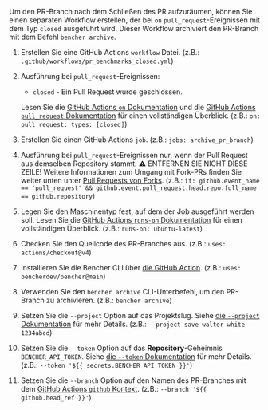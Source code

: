 
Um den PR-Branch nach dem Schließen des PR aufzuräumen,
können Sie einen separaten Workflow erstellen, der bei `on` `pull_request`-Ereignissen mit dem Typ `closed` ausgeführt wird.
Dieser Workflow archiviert den PR-Branch mit dem Befehl `bencher archive`.

<PullRequestsClosedCode />

1. Erstellen Sie eine GitHub Actions `workflow` Datei.
   (z.B.: `.github/workflows/pr_benchmarks_closed.yml`)
2. Ausführung bei `pull_request`-Ereignissen:
   - `closed` - Ein Pull Request wurde geschlossen.

   Lesen Sie die [GitHub Actions `on` Dokumentation][github actions on]
   und die [GitHub Actions `pull_request` Dokumentation][github action pull_request] für einen vollständigen Überblick.
   (z.B.: `on: pull_request: types: [closed]`)
3. Erstellen Sie einen GitHub Actions `job`.
   (z.B.: `jobs: archive_pr_branch`)
4. Ausführung bei `pull_request`-Ereignissen nur, wenn der Pull Request aus demselben Repository stammt.
   ⚠️ ENTFERNEN SIE NICHT DIESE ZEILE!
   Weitere Informationen zum Umgang mit Fork-PRs finden Sie weiter unten unter [Pull Requests von Forks][pull requests from forks].
   (z.B.: `if: github.event_name == 'pull_request' && github.event.pull_request.head.repo.full_name == github.repository`)
5. Legen Sie den Maschinentyp fest, auf dem der Job ausgeführt werden soll.
   Lesen Sie die [GitHub Actions `runs-on` Dokumentation][github actions runs-on]
   für einen vollständigen Überblick.
   (z.B.: `runs-on: ubuntu-latest`)
6. Checken Sie den Quellcode des PR-Branches aus.
   (z.B.: `uses: actions/checkout@v4`)
7. Installieren Sie die Bencher CLI über [die GitHub Action][bencher cli github action].
   (z.B.: `uses: bencherdev/bencher@main`)
8. Verwenden Sie den `bencher archive` CLI-Unterbefehl, um den PR-Branch zu archivieren.
   (z.B.: `bencher archive`)
9.  Setzen Sie die `--project` Option auf das Projektslug.
    Siehe [die `--project` Dokumentation][project option] für mehr Details.
    (z.B.: `--project save-walter-white-1234abcd`)
10. Setzen Sie die `--token` Option auf das **Repository**-Geheimnis `BENCHER_API_TOKEN`.
    Siehe [die `--token` Dokumentation][token option] für mehr Details.
    (z.B.: `--token '${{ secrets.BENCHER_API_TOKEN }}'`)
11. Setzen Sie die `--branch` Option auf den Namen des PR-Branches
    mit dem [GitHub Actions `github` Kontext][github actions context].
    (z.B.: `--branch '${{ github.head_ref }}'`)


[github actions on]: https://docs.github.com/en/actions/using-workflows/workflow-syntax-for-github-actions#on
[github action pull_request]: https://docs.github.com/en/webhooks/webhook-events-and-payloads#pull_request
[github actions runs-on]: https://docs.github.com/en/actions/using-workflows/workflow-syntax-for-github-actions#jobsjob_idruns-on
[bencher cli github action]: https://github.com/marketplace/actions/bencher-cli
[github actions context]: https://docs.github.com/en/actions/learn-github-actions/contexts#github-context

[project option]: /de/docs/explanation/bencher-run/#--project-project
[token option]: /de/docs/explanation/bencher-run/#--token-token

[pull requests from forks]: #pull-requests-from-forks